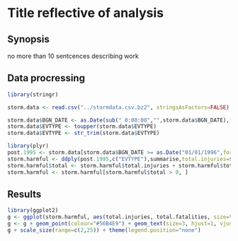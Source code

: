 Title reflective of analysis
========================================================

## Synopsis

no more than 10 sentcences describing work

## Data procressing

```r
library(stringr)

storm.data <- read.csv("../stormdata.csv.bz2", stringsAsFactors=FALSE)

storm.data$BGN_DATE <- as.Date(sub(" 0:00:00","",storm.data$BGN_DATE),format="%m/%d/%Y")
storm.data$EVTYPE <- toupper(storm.data$EVTYPE)
storm.data$EVTYPE <- str_trim(storm.data$EVTYPE)
```

```r
library(plyr)
post.1995 <- storm.data[storm.data$BGN_DATE >= as.Date("01/01/1996",format="%m/%d/%Y"),]
storm.harmful <- ddply(post.1995,c("EVTYPE"),summarise,total.injuries=sum(INJURIES),total.fatalities=sum(FATALITIES))
storm.harmful$total <- storm.harmful$total.injuries + storm.harmful$total.fatalities
storm.harmful <- storm.harmful[storm.harmful$total > 0, ]

```
## Results
```r
library(ggplot2)
g <- ggplot(storm.harmful, aes(total.injuries, total.fatalities, size=total, label=EVTYPE))
g <- g + geom_point(colour="#56B4E9") + geom_text(size=3, hjust=1, vjust=2, angle=30) + scale_y_log10() + scale_x_log10()
g + scale_size(range=c(2,25)) + theme(legend.position="none")
```